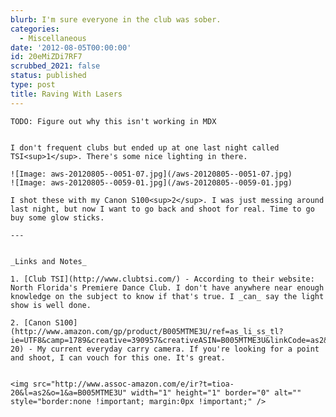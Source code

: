```yaml
---
blurb: I'm sure everyone in the club was sober.
categories:
  - Miscellaneous
date: '2012-08-05T00:00:00'
id: 20eMiZDi7RF7
scrubbed_2021: false
status: published
type: post
title: Raving With Lasers
---
```


```
TODO: Figure out why this isn't working in MDX


I don't frequent clubs but ended up at one last night called TSI<sup>1</sup>. There's some nice lighting in there.

![Image: aws-20120805--0051-07.jpg](/aws-20120805--0051-07.jpg)
![Image: aws-20120805--0059-01.jpg](/aws-20120805--0059-01.jpg)

I shot these with my Canon S100<sup>2</sup>. I was just messing around last night, but now I want to go back and shoot for real. Time to go buy some glow sticks.

---


_Links and Notes_

1. [Club TSI](http://www.clubtsi.com/) - According to their website: North Florida's Premiere Dance Club. I don't have anywhere near enough knowledge on the subject to know if that's true. I _can_ say the light show is well done. 

2. [Canon S100](http://www.amazon.com/gp/product/B005MTME3U/ref=as_li_ss_tl?ie=UTF8&camp=1789&creative=390957&creativeASIN=B005MTME3U&linkCode=as2&tag=tioa-20) - My current everyday carry camera. If you're looking for a point and shoot, I can vouch for this one. It's great. 


<img src="http://www.assoc-amazon.com/e/ir?t=tioa-20&l=as2&o=1&a=B005MTME3U" width="1" height="1" border="0" alt="" style="border:none !important; margin:0px !important;" />
```
